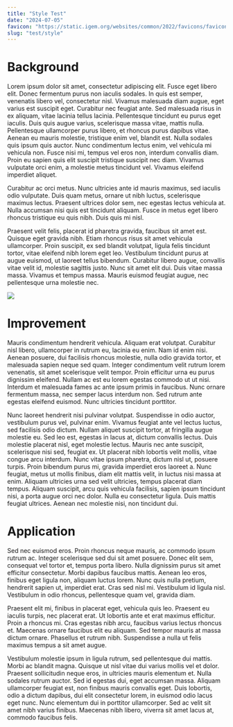 ---
title: "Style Test"
date: "2024-07-05"
favicon: "https://static.igem.org/websites/common/2022/favicons/favicon.svg"
slug: "test/style"
---

# Background

Lorem ipsum dolor sit amet, consectetur adipiscing elit.
Fusce eget libero elit.
Donec fermentum purus non iaculis sodales.
In quis est semper, venenatis libero vel, consectetur nisl.
Vivamus malesuada diam augue, eget varius est suscipit eget.
Curabitur nec feugiat ante.
Sed malesuada risus in ex aliquam, vitae lacinia tellus lacinia.
Pellentesque tincidunt eu purus eget iaculis.
Duis quis augue varius, scelerisque massa vitae, mattis nulla.
Pellentesque ullamcorper purus libero, et rhoncus purus dapibus vitae.
Aenean eu mauris molestie, tristique enim vel, blandit est.
Nulla sodales quis ipsum quis auctor.
Nunc condimentum lectus enim, vel vehicula mi vehicula non.
Fusce nisi mi, tempus vel eros non, interdum convallis diam.
Proin eu sapien quis elit suscipit tristique suscipit nec diam.
Vivamus vulputate orci enim, a molestie metus tincidunt vel.
Vivamus eleifend imperdiet aliquet.

Curabitur ac orci metus.
Nunc ultricies ante id mauris maximus, sed iaculis odio vulputate.
Duis quam metus, ornare ut nibh luctus, scelerisque maximus lectus.
Praesent ultrices dolor sem, nec egestas lectus vehicula at.
Nulla accumsan nisi quis est tincidunt aliquam.
Fusce in metus eget libero rhoncus tristique eu quis nibh.
Duis quis mi nisl.

Praesent velit felis, placerat id pharetra gravida, faucibus sit amet est.
Quisque eget gravida nibh.
Etiam rhoncus risus sit amet vehicula ullamcorper.
Proin suscipit, ex sed blandit volutpat, ligula felis tincidunt tortor, vitae eleifend nibh lorem eget leo.
Vestibulum tincidunt purus at augue euismod, ut laoreet tellus bibendum.
Curabitur libero augue, convallis vitae velit id, molestie sagittis justo.
Nunc sit amet elit dui.
Duis vitae massa massa.
Vivamus et tempus massa.
Mauris euismod feugiat augue, nec pellentesque urna molestie nec.

<Image src="https://static.igem.wiki/teams/5174/test/justicetocat.webp" />

# Improvement

Mauris condimentum hendrerit vehicula.
Aliquam erat volutpat.
Curabitur nisl libero, ullamcorper in rutrum eu, lacinia eu enim.
Nam id enim nisi.
Aenean posuere, dui facilisis rhoncus molestie, nulla odio gravida tortor, et malesuada sapien neque sed quam.
Integer condimentum velit rutrum lorem venenatis, sit amet scelerisque velit tempor.
Proin efficitur urna eu purus dignissim eleifend.
Nullam ac est eu lorem egestas commodo ut ut nisi.
Interdum et malesuada fames ac ante ipsum primis in faucibus.
Nunc ornare fermentum massa, nec semper lacus interdum non.
Sed rutrum ante egestas eleifend euismod.
Nunc ultricies tincidunt porttitor.

Nunc laoreet hendrerit nisi pulvinar volutpat.
Suspendisse in odio auctor, vestibulum purus vel, pulvinar enim.
Vivamus feugiat ante vel lectus luctus, sed facilisis odio dictum.
Nullam aliquet suscipit tortor, at fringilla augue molestie eu.
Sed leo est, egestas in lacus at, dictum convallis lectus.
Duis molestie placerat nisl, eget molestie lectus.
Mauris nec ante suscipit, scelerisque nisi sed, feugiat ex.
Ut placerat nibh lobortis velit mollis, vitae congue arcu interdum.
Nunc vitae ipsum pharetra, dictum nisl ut, posuere turpis.
Proin bibendum purus mi, gravida imperdiet eros laoreet a.
Nunc feugiat, metus ut mollis finibus, diam elit mattis velit, in luctus nisi massa at enim.
Aliquam ultricies urna sed velit ultricies, tempus placerat diam tempus.
Aliquam suscipit, arcu quis vehicula facilisis, sapien ipsum tincidunt nisi, a porta augue orci nec dolor.
Nulla eu consectetur ligula.
Duis mattis feugiat ultrices.
Aenean nec molestie nisi, non tincidunt dui.



# Application

Sed nec euismod eros.
Proin rhoncus neque mauris, ac commodo ipsum rutrum ac.
Integer scelerisque sed dui sit amet posuere.
Donec elit sem, consequat vel tortor et, tempus porta libero.
Nulla dignissim purus sit amet efficitur consectetur.
Morbi dapibus faucibus mattis.
Aenean leo eros, finibus eget ligula non, aliquam luctus lorem.
Nunc quis nulla pretium, hendrerit sapien ut, imperdiet erat.
Cras sed nisl mi.
Vestibulum id ligula nisl.
Vestibulum in odio rhoncus, pellentesque quam vel, gravida diam.

Praesent elit mi, finibus in placerat eget, vehicula quis leo.
Praesent eu iaculis turpis, nec placerat erat.
Ut lobortis ante et erat maximus efficitur.
Proin a rhoncus mi.
Cras egestas nibh arcu, faucibus varius lectus rhoncus et.
Maecenas ornare faucibus elit eu aliquam.
Sed tempor mauris at massa dictum ornare.
Phasellus et rutrum nibh.
Suspendisse a nulla ut felis maximus tempus a sit amet augue.

Vestibulum molestie ipsum in ligula rutrum, sed pellentesque dui mattis.
Morbi ac blandit magna.
Quisque ut nisl vitae dui varius mollis vel et dolor.
Praesent sollicitudin neque eros, in ultricies mauris elementum et.
Nulla sodales rutrum auctor.
Sed id egestas dui, eget accumsan massa.
Aliquam ullamcorper feugiat est, non finibus mauris convallis eget.
Duis lobortis, odio a dictum dapibus, dui elit consectetur lorem, in euismod odio lacus eget nunc.
Nunc elementum dui in porttitor ullamcorper.
Sed ac velit sit amet nibh varius finibus.
Maecenas nibh libero, viverra sit amet lacus at, commodo faucibus felis.
